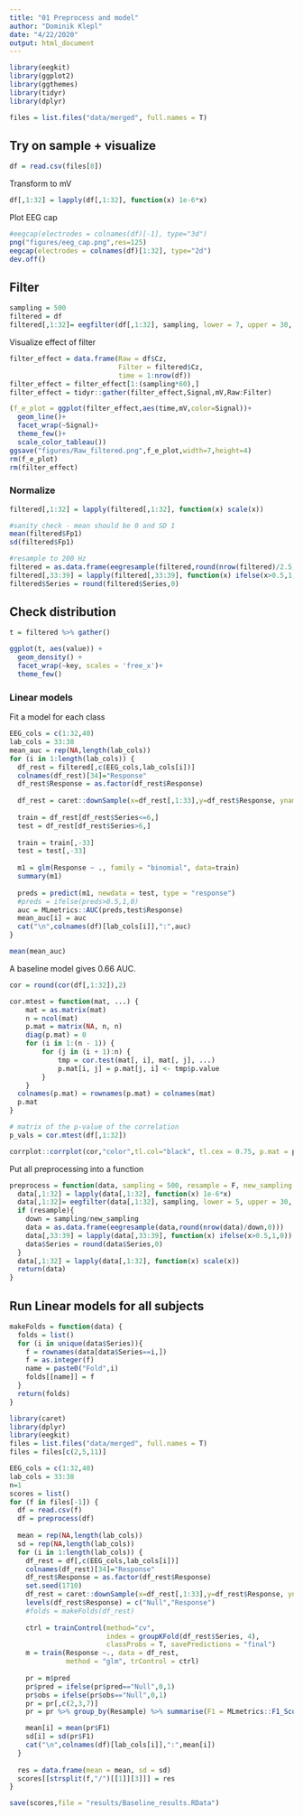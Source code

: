 ```yaml
---
title: "01 Preprocess and model"
author: "Dominik Klepl"
date: "4/22/2020"
output: html_document
---
```


```r
library(eegkit)
library(ggplot2)
library(ggthemes)
library(tidyr)
library(dplyr)
```

```r
files = list.files("data/merged", full.names = T)
```

## Try on sample + visualize
```r
df = read.csv(files[8])
```

Transform to mV
```r
df[,1:32] = lapply(df[,1:32], function(x) 1e-6*x)
```

Plot EEG cap
```r
#eegcap(electrodes = colnames(df)[-1], type="3d")
png("figures/eeg_cap.png",res=125)
eegcap(electrodes = colnames(df)[1:32], type="2d")
dev.off()
```

## Filter
```r
sampling = 500
filtered = df
filtered[,1:32]= eegfilter(df[,1:32], sampling, lower = 7, upper = 30, method = "butter", order = 5, forwardreverse = F)
```

Visualize effect of filter
```r
filter_effect = data.frame(Raw = df$Cz,
                           Filter = filtered$Cz,
                           time = 1:nrow(df))
filter_effect = filter_effect[1:(sampling*60),]
filter_effect = tidyr::gather(filter_effect,Signal,mV,Raw:Filter)

(f_e_plot = ggplot(filter_effect,aes(time,mV,color=Signal))+
  geom_line()+
  facet_wrap(~Signal)+
  theme_few()+
  scale_color_tableau())
ggsave("figures/Raw_filtered.png",f_e_plot,width=7,height=4)
rm(f_e_plot)
rm(filter_effect)
```

### Normalize
```r
filtered[,1:32] = lapply(filtered[,1:32], function(x) scale(x))

#sanity check - mean should be 0 and SD 1
mean(filtered$Fp1)
sd(filtered$Fp1)

#resample to 200 Hz
filtered = as.data.frame(eegresample(filtered,round(nrow(filtered)/2.5,0)))
filtered[,33:39] = lapply(filtered[,33:39], function(x) ifelse(x>0.5,1,0))
filtered$Series = round(filtered$Series,0)
```

## Check distribution
```r
t = filtered %>% gather()

ggplot(t, aes(value)) + 
  geom_density() + 
  facet_wrap(~key, scales = 'free_x')+
  theme_few()
```

### Linear models

Fit a model for each class
```r
EEG_cols = c(1:32,40)
lab_cols = 33:38
mean_auc = rep(NA,length(lab_cols))
for (i in 1:length(lab_cols)) {
  df_rest = filtered[,c(EEG_cols,lab_cols[i])]
  colnames(df_rest)[34]="Response"
  df_rest$Response = as.factor(df_rest$Response)
  
  df_rest = caret::downSample(x=df_rest[,1:33],y=df_rest$Response, yname = "Response")
  
  train = df_rest[df_rest$Series<=6,]
  test = df_rest[df_rest$Series>6,]
  
  train = train[,-33]
  test = test[,-33]
  
  m1 = glm(Response ~ ., family = "binomial", data=train)
  summary(m1)
  
  preds = predict(m1, newdata = test, type = "response")
  #preds = ifelse(preds>0.5,1,0)
  auc = MLmetrics::AUC(preds,test$Response)
  mean_auc[i] = auc
  cat("\n",colnames(df)[lab_cols[i]],":",auc)
}

mean(mean_auc)
```
A baseline model gives 0.66 AUC.

```r
cor = round(cor(df[,1:32]),2)

cor.mtest = function(mat, ...) {
    mat = as.matrix(mat)
    n = ncol(mat)
    p.mat = matrix(NA, n, n)
    diag(p.mat) = 0
    for (i in 1:(n - 1)) {
        for (j in (i + 1):n) {
            tmp = cor.test(mat[, i], mat[, j], ...)
            p.mat[i, j] = p.mat[j, i] <- tmp$p.value
        }
    }
  colnames(p.mat) = rownames(p.mat) = colnames(mat)
  p.mat
}

# matrix of the p-value of the correlation
p_vals = cor.mtest(df[,1:32])

corrplot::corrplot(cor,"color",tl.col="black", tl.cex = 0.75, p.mat = p_vals,sig.level = 0.001,addCoef.col = "black",number.cex = 0.5)
```

Put all preprocessing into a function
```r
preprocess = function(data, sampling = 500, resample = F, new_sampling = 200) {
  data[,1:32] = lapply(data[,1:32], function(x) 1e-6*x)
  data[,1:32]= eegfilter(data[,1:32], sampling, lower = 5, upper = 30, method = "butter", order = 5, forwardreverse = F)
  if (resample){
    down = sampling/new_sampling
    data = as.data.frame(eegresample(data,round(nrow(data)/down,0)))
    data[,33:39] = lapply(data[,33:39], function(x) ifelse(x>0.5,1,0))
    data$Series = round(data$Series,0)
  }
  data[,1:32] = lapply(data[,1:32], function(x) scale(x))
  return(data)
}
```

## Run Linear models for all subjects

```r
makeFolds = function(data) {
  folds = list()
  for (i in unique(data$Series)){
    f = rownames(data[data$Series==i,])
    f = as.integer(f)
    name = paste0("Fold",i)
    folds[[name]] = f
  }
  return(folds)
}
```

```r
library(caret)
library(dplyr)
library(eegkit)
files = list.files("data/merged", full.names = T)
files = files[c(2,5,11)]

EEG_cols = c(1:32,40)
lab_cols = 33:38
n=1
scores = list()
for (f in files[-1]) {
  df = read.csv(f)
  df = preprocess(df)
  
  mean = rep(NA,length(lab_cols))
  sd = rep(NA,length(lab_cols))
  for (i in 1:length(lab_cols)) {
    df_rest = df[,c(EEG_cols,lab_cols[i])]
    colnames(df_rest)[34]="Response"
    df_rest$Response = as.factor(df_rest$Response)
    set.seed(1710)
    df_rest = caret::downSample(x=df_rest[,1:33],y=df_rest$Response, yname = "Response")
    levels(df_rest$Response) = c("Null","Response")
    #folds = makeFolds(df_rest)
    
    ctrl = trainControl(method="cv",
                        index = groupKFold(df_rest$Series, 4),
                        classProbs = T, savePredictions = "final")
    m = train(Response ~., data = df_rest,
              method = "glm", trControl = ctrl)
    
    pr = m$pred
    pr$pred = ifelse(pr$pred=="Null",0,1)
    pr$obs = ifelse(pr$obs=="Null",0,1)
    pr = pr[,c(2,3,7)]
    pr = pr %>% group_by(Resample) %>% summarise(F1 = MLmetrics::F1_Score(obs, pred))

    mean[i] = mean(pr$F1)
    sd[i] = sd(pr$F1)
    cat("\n",colnames(df)[lab_cols[i]],":",mean[i])
  }
  
  res = data.frame(mean = mean, sd = sd)
  scores[[strsplit(f,"/")[[1]][3]]] = res
}

save(scores,file = "results/Baseline_results.RData")
```

